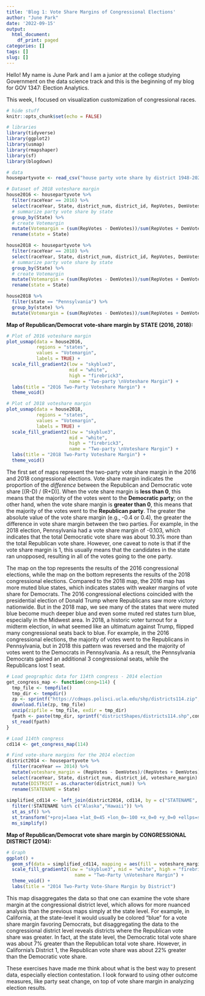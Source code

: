 ```yaml
---
title: 'Blog 1: Vote Share Margins of Congressional Elections'
author: "June Park"
date: '2022-09-15'
output:
  html_document:
    df_print: paged
categories: []
tags: []
slug: []
---
```


Hello! My name is June Park and I am a junior at the college studying Government on the data science track and this is the beginning of my blog for GOV 1347: Election Analytics.

This week, I focused on visualization customization of congressional races. 

```r
# hide stuff
knitr::opts_chunk$set(echo = FALSE)

# libraries
library(tidyverse)
library(ggplot2)
library(usmap)
library(rmapshaper)
library(sf)
library(blogdown)

# data
housepartyvote <- read_csv("house party vote share by district 1948-2020.csv")
```

```r
# Dataset of 2018 voteshare margin
house2016 <- housepartyvote %>%
  filter(raceYear == 2016) %>%
  select(raceYear, State, district_num, district_id, RepVotes, DemVotes) %>%
  # summarize party vote share by state
  group_by(State) %>%
  # create Votemargin
  mutate(Votemargin = (sum(RepVotes - DemVotes))/sum(RepVotes + DemVotes)) %>%
  rename(state = State)

house2018 <- housepartyvote %>%
  filter(raceYear == 2018) %>%
  select(raceYear, State, district_num, district_id, RepVotes, DemVotes) %>%
  # summarize party vote share by state
  group_by(State) %>%
  # create Votemargin
  mutate(Votemargin = (sum(RepVotes - DemVotes))/sum(RepVotes + DemVotes)) %>%
  rename(state = State)

house2018 %>% 
  filter(state == "Pennsylvania") %>% 
  group_by(state) %>% 
  mutate(Votemargin = (sum(RepVotes - DemVotes))/sum(RepVotes + DemVotes))
```

**Map of Republican/Democrat vote-share margin by STATE (2016, 2018):**

```r
# Plot of 2016 voteshare margin
plot_usmap(data = house2016, 
           regions = "states", 
           values = "Votemargin",
           labels = TRUE) +
  scale_fill_gradient2(low = "skyblue3", 
                       mid = "white",
                       high = "firebrick3", 
                       name = "Two-party \nVoteshare Margin") +
  labs(title = "2016 Two-Party Voteshare Margin") +
  theme_void()

# Plot of 2018 voteshare margin
plot_usmap(data = house2018, 
           regions = "states", 
           values = "Votemargin",
           labels = TRUE) +
  scale_fill_gradient2(low = "skyblue3", 
                       mid = "white",
                       high = "firebrick3", 
                       name = "Two-party \nVoteshare Margin") +
  labs(title = "2018 Two-Party Voteshare Margin") +
  theme_void()

```

The first set of maps represent the two-party vote share margin in the 2016 and 2018 congressional elections. Vote share margin indicates the proportion of the *difference* between the Republican and Democratic vote share [(R-D) / (R+D)]. When the vote share margin is **less than 0**, this means that the majority of the votes went to the **Democratic party**; on the other hand, when the vote share margin is **greater than 0**, this means that the majority of the votes went to the **Republican party**. The greater the absolute value of the vote share margin (e.g., -0.4 or 0.4), the greater the difference in vote share margin between the two parties. For example, in the 2018 election, Pennsylvania had a vote share margin of -0.103, which indicates that the total Democratic vote share was about 10.3% more than the total Republican vote share. However, one caveat to note is that if the vote share margin is 1, this usually means that the candidates in the state ran unopposed, resulting in all of the votes going to the one party. 

The map on the top represents the results of the 2016 congressional elections, while the map on the bottom represents the results of the 2018 congressional elections. Compared to the 2018 map, the 2016 map has more muted blue states, which indicates states with weaker margins of vote share for Democrats. The 2016 congressional elections coincided with the presidential election of Donald Trump where Republicans saw more victory nationwide. But in the 2018 map, we see many of the states that were muted blue become much deeper blue and even some muted red states turn blue, especially in the Midwest area. In 2018, a historic voter turnout for a midterm election, in what seemed like an ultimatum against Trump, flipped many congressional seats back to blue. For example, in the 2016 congressional elections, the majority of votes went to the Republicans in Pennsylvania, but in 2018 this pattern was reversed and the majority of votes went to the Democrats in Pennsylvania. As a result, the Pennsylvania Democrats gained an additional 3 congressional seats, while the Republicans lost 1 seat. 

```r
# Load geographic data for 114th congress - 2014 election
get_congress_map <- function(cong=114) {
  tmp_file <- tempfile()
  tmp_dir <- tempdir()
  zp <- sprintf("https://cdmaps.polisci.ucla.edu/shp/districts114.zip",cong)
  download.file(zp, tmp_file)
  unzip(zipfile = tmp_file, exdir = tmp_dir)
  fpath <- paste(tmp_dir, sprintf("districtShapes/districts114.shp",cong), sep = "/")
  st_read(fpath)
}

# Load 114th congress
cd114 <- get_congress_map(114)

# Find vote-share margins for the 2014 election
district2014 <- housepartyvote %>%
  filter(raceYear == 2014) %>%
  mutate(voteshare_margin = (RepVotes - DemVotes)/(RepVotes + DemVotes)) %>%
  select(raceYear, State, district_num, district_id, voteshare_margin) %>%
  mutate(DISTRICT = as.character(district_num)) %>%
  rename(STATENAME = State)
  
simplified_cd114 <- left_join(district2014, cd114, by = c("STATENAME", "DISTRICT")) %>%
  filter(!STATENAME %in% c("Alaska","Hawaii")) %>%
  st_as_sf() %>%
  st_transform("+proj=laea +lat_0=45 +lon_0=-100 +x_0=0 +y_0=0 +ellps=sphere +units=m +no_defs") %>%
  ms_simplify()
```

**Map of Republican/Democrat vote share margin by CONGRESSIONAL DISTRICT (2014):**
```r
# Graph
ggplot() +
  geom_sf(data = simplified_cd114, mapping = aes(fill = voteshare_margin)) +
  scale_fill_gradient2(low = "skyblue3", mid = "white", high = "firebrick3", 
                         name = "Two-Party \nVoteshare Margin") +
  theme_void() +
  labs(title = "2014 Two-Party Vote-Share Margin by District")
```
This map disaggregates the data so that one can examine the vote share margin at the congressional district level, which allows for more nuanced analysis than the previous maps simply at the state level. For example, in California, at the state-level it would usually be colored “blue” for a vote share margin favoring Democrats, but disaggregating the data to the congressional district level reveals districts where the Republican vote share was greater. In fact, at the state level, the Democratic total vote share was about 7% greater than the Republican total vote share. However, in California’s District 1, the Republican vote share was about 22% greater than the Democratic vote share. 

These exercises have made me think about what is the best way to present data, especially election contestation. I look forward to using other outcome measures, like party seat change, on top of vote share margin in analyzing election results. 
